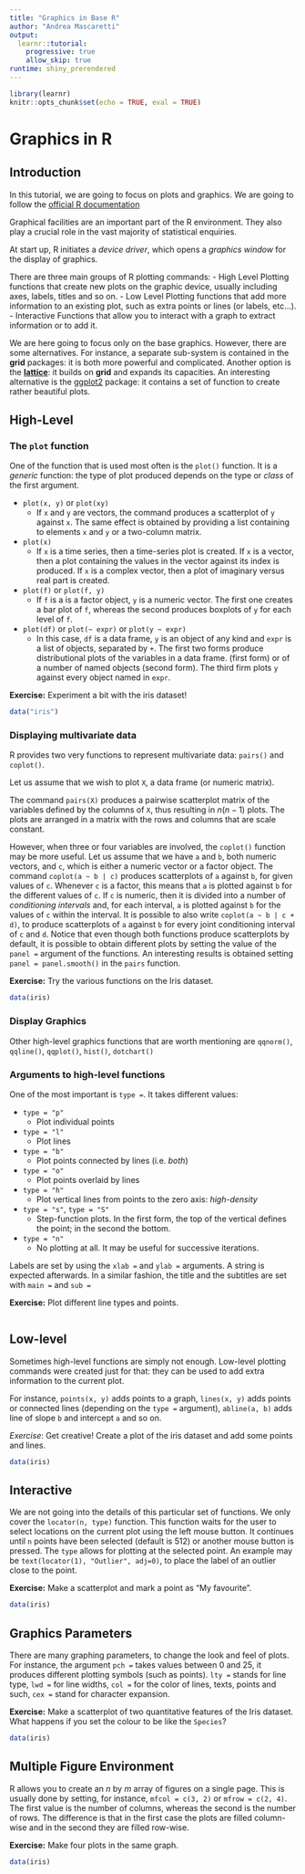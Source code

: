 ```yaml
---
title: "Graphics in Base R"
author: "Andrea Mascaretti"
output:
  learnr::tutorial:
    progressive: true
    allow_skip: true
runtime: shiny_prerendered
---
```


```r
library(learnr)
knitr::opts_chunk$set(echo = TRUE, eval = TRUE)
```





# Graphics in R


## Introduction

In this tutorial, we are going to focus on plots and graphics. We are going to follow the [official R documentation](https://cran.r-project.org/)

Graphical facilities are an important part of the R environment. They also play a crucial role in the vast majority of statistical enquiries. 

At start up, R initiates a *device driver*, which opens a *graphics window* for the display of graphics.

There are three main groups of R plotting commands:
  - High Level
    Plotting functions that create new plots on the graphic device, usually including axes, labels, titles and so on.
  - Low Level
    Plotting functions that add more information to an existing plot, such as extra points or lines (or labels, etc...).
  - Interactive
    Functions that allow you to interact with a graph to extract information or to add it.

We are here going to focus only on the base graphics. However, there are some alternatives. For instance, a separate sub-system is contained in the **grid** packages: it is both more powerful and complicated. Another option is the [**lattice**](http://lattice.r-forge.r-project.org/): it builds on **grid** and expands its capacities.
An interesting alternative is the [ggplot2](https://ggplot2.tidyverse.org/) package: it contains a set of function to create rather beautiful plots.





## High-Level



### The `plot` function

One of the function that is used most often is the `plot()` function. It is a *generic* function: the type of plot produced depends on the type or *class* of the first argument.

   * `plot(x, y)` or `plot(xy)`
     - If `x` and `y` are vectors, the command produces a scatterplot of `y` against `x`. The same effect is obtained by providing a list containing to elements `x` and `y` or a two-column matrix.
     
   * `plot(x)`
      - If `x` is a time series, then a time-series plot is created. If `x` is a vector, then a plot containing the values in the vector against its index is produced. If `x` is a complex vector, then a plot of imaginary versus real part is created.
      
   * `plot(f)` or `plot(f, y)`
     - If `f` is a is a factor object, `y` is a numeric vector. The first one creates a bar plot of `f`, whereas the second produces boxplots of `y` for each level of `f`.
     
   * `plot(df)` or `plot(~ expr)` or `plot(y ~ expr)`
     - In this case, `df` is a data frame, `y` is an object of any kind and `expr` is a list of objects, separated by `+`. The first two forms produce distributional plots of the variables in a data frame. (first form) or of a number of named objects (second form). The third firm plots `y` against every object named in `expr`.




**Exercise:** Experiment a bit with the iris dataset!
```r
data("iris")

```





### Displaying multivariate data

R provides two very functions to represent multivariate data: `pairs()` and `coplot()`.

Let us assume that we wish to plot `X`, a data frame (or numeric matrix).

The command `pairs(X)` produces a pairwise scatterplot matrix of the variables defined by the columns of `X`, thus resulting in $n(n-1)$ plots. The plots are arranged in a matrix with the rows and columns  that are scale constant.

However, when three or four variables are involved, the `coplot()` function may be more useful.
Let us assume that we have `a` and `b`, both numeric vectors, and `c`, which is either a numeric vector or a factor object. The command `coplot(a ~ b | c)` produces scatterplots of `a` against `b`, for given values of `c`. Whenever `c` is a factor, this means that `a` is plotted against `b` for the different values of `c`. If `c` is numeric, then it is divided into a number of *conditioning intervals* and, for each interval, `a` is plotted against `b` for the values of `c` within the interval.
It is possible to also write `coplot(a ~ b | c + d)`, to produce scatterplots of `a` against `b` for every joint conditioning interval of `c` and `d`.
Notice that even though both functions produce scatterplots by default, it is possible to obtain different plots by setting the value of the `panel =` argument of the functions.
An interesting results is obtained setting `panel = panel.smooth()` in the `pairs` function.


**Exercise:** Try the various functions on the Iris dataset.
```r
data(iris)

```






### Display Graphics

Other high-level graphics functions that are worth mentioning are `qqnorm()`, `qqline()`, `qqplot()`, `hist()`, `dotchart()`






### Arguments to high-level functions

One of the most important is `type =`. It takes different values:

   * `type = "p"`
      - Plot individual points
    
   * `type = "l"`
      - Plot lines
    
   * `type = "b"`
      - Plot points connected by lines (i.e. *both*)
    
   * `type = "o"`
      - Plot points overlaid by lines
    
   * `type = "h"`
      - Plot vertical lines from points to the zero axis: *high-density*
    
   * `type = "s"`, `type = "S"`
      - Step-function plots. In the first form, the top of the vertical defines the point; in the second the bottom.
    
   * `type = "n"`
      - No plotting at all. It may be useful for successive iterations.

Labels are set by using the `xlab = ` and `ylab = ` arguments. A string is expected afterwards. In a similar fashion, the title and the subtitles are set with `main = ` and `sub = `


**Exercise:** Plot different line types and points.
```r

```








## Low-level

Sometimes high-level functions are simply not enough. Low-level plotting commands were created just for that: they can be used to add extra information to the current plot.

For instance, `points(x, y)` adds points to a graph, `lines(x, y)` adds points or connected lines (depending on the `type = ` argument), `abline(a, b)` adds line of slope `b` and intercept `a` and so on.


*Exercise*: Get creative! Create a plot of the iris dataset and add some points and lines.
```r
data(iris)
```








## Interactive
We are not going into the details of this particular set of functions. We only cover the `locator(n, type)` function. This function waits for the user to select locations on the current plot using the left mouse button. It continues until `n` points have been selected (default is 512) or another mouse button is pressed. The `type` allows for plotting at the selected point.
An example may be `text(locator(1), "Outlier", adj=0)`, to place the label of an outlier close to the point.

**Exercise:** Make a scatterplot and mark a point as "My favourite".
```r
data(iris)

```







## Graphics Parameters
There are many graphing parameters, to change the look and feel of plots. For instance, the argument `pch = ` takes values between 0 and 25, it produces different plotting symbols (such as points). `lty =` stands for line type, `lwd = ` for line widths, `col = ` for the color of lines, texts, points and such, `cex = ` stand for character expansion.

**Exercise:** Make a scatterplot of two quantitative features of the Iris dataset. What happens if you set the colour to be like the `Species`?
```r
data(iris)


```








## Multiple Figure Environment
R allows you to create an $n$ by $m$ array of figures on a single page. This is usually done by setting, for instance, `mfcol = c(3, 2)` or `mfrow = c(2, 4)`. The first value is the number of columns, whereas the second is the number of rows. The difference is that in the first case the plots are filled column-wise and in the second they are filled row-wise.

**Exercise:** Make four plots in the same graph.
```r
data(iris)

```

